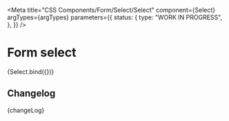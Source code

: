 
<Meta
  title="CSS Components/Form/Select/Select"
  component={Select}
  argTypes={argTypes}
  parameters={{
    status: {
      type: "WORK IN PROGRESS",
    },
  }}
/>

# Form select

<Canvas>
  <Story name="Select" args={defaultArgs}>
    {Select.bind({})}
  </Story>
</Canvas>

<ArgsTable story="Select" />

## Changelog

<Description>{changeLog}</Description>
